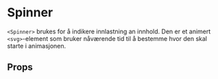 
<Meta of={SpinnerStories} />

# Spinner

<ComponentLinkRow
  docsHref="https://design.domstol.no/987b33f71/p/37e415-spinner/b/7539bc"
  githubHref="https://github.com/domstolene/designsystem/tree/main/packages/components/src/components/Spinner"
  storybookHref="https://domstolene.github.io/designsystem/?path=/story/dds-components-spinner--default"
  withBottomSpacing
/>

`<Spinner>` brukes for å indikere innlastning an innhold. Den er et animert `<svg>`-element som bruker nåværende tid til å bestemme hvor den skal starte i animasjonen.

## Props

<Canvas of={SpinnerStories.Default} sourceState="shown" />
<Controls of={SpinnerStories.Default} />
